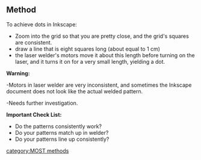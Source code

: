 {{MOST}}

==Method==
To achieve dots in Inkscape:
*Zoom into the grid so that you are pretty close, and the grid's squares are consistent.  
*draw a line that is eight squares long (about equal to 1 cm)
*the laser welder's motors move it about this length before turning on the laser, and it turns it on for a very small length, yielding a dot.
'''Warning:'''

-Motors in laser welder are very inconsistent, and sometimes the Inkscape document does not look like the actual welded pattern.  

-Needs further investigation.

'''Important Check List:'''
*Do the patterns consistently work?
*Do your patterns match up in welder?
*Do your patterns line up consistently?
[[category:MOST methods]]